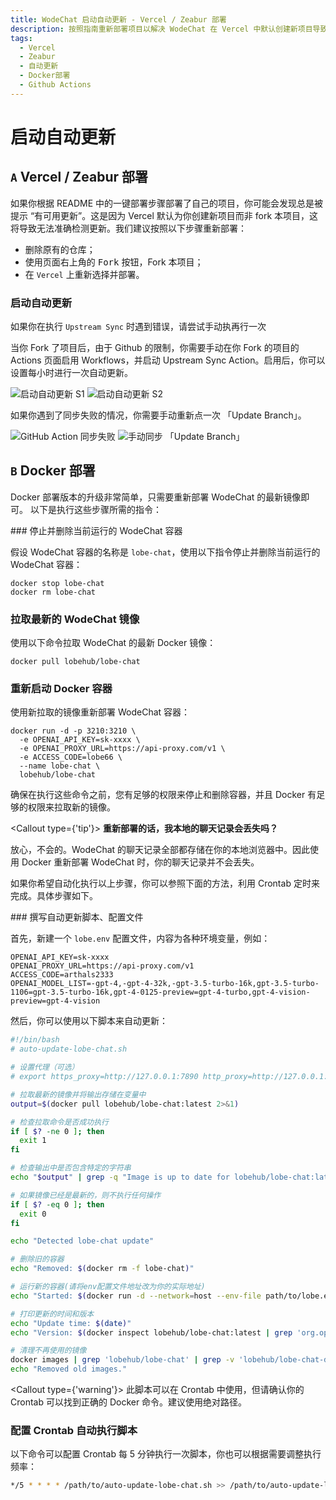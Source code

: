 ```yaml
---
title: WodeChat 启动自动更新 - Vercel / Zeabur 部署
description: 按照指南重新部署项目以解决 WodeChat 在 Vercel 中默认创建新项目导致的“有可用更新”提示问题，并启用自动更新。
tags:
  - Vercel
  - Zeabur
  - 自动更新
  - Docker部署
  - Github Actions
---
```


# 启动自动更新

## `A` Vercel / Zeabur 部署

如果你根据 README 中的一键部署步骤部署了自己的项目，你可能会发现总是被提示 “有可用更新”。这是因为 Vercel 默认为你创建新项目而非 fork 本项目，这将导致无法准确检测更新。我们建议按照以下步骤重新部署：

- 删除原有的仓库；
- 使用页面右上角的 <kbd>Fork</kbd> 按钮，Fork 本项目；
- 在 `Vercel` 上重新选择并部署。

### 启动自动更新

<Callout>如果你在执行 `Upstream Sync` 时遇到错误，请尝试手动执再行一次</Callout>

当你 Fork 了项目后，由于 Github 的限制，你需要手动在你 Fork 的项目的 Actions 页面启用 Workflows，并启动 Upstream Sync Action。启用后，你可以设置每小时进行一次自动更新。

<Image alt="启动自动更新 S1" src="https://github-production-user-asset-6210df.s3.amazonaws.com/17870709/266985117-4d48fe7b-0412-4667-8129-b25ebcf2c9de.png" />

<Image alt="启动自动更新 S2" src="https://github-production-user-asset-6210df.s3.amazonaws.com/17870709/266985177-7677b4ce-c348-4145-9f60-829d448d5be6.png" />

如果你遇到了同步失败的情况，你需要手动重新点一次 「Update Branch」。

<Image alt="GitHub Action 同步失败" src="https://github.com/user-attachments/assets/9baacac6-5af4-460b-862d-682b76c18459" />

<Image alt="手动同步 「Update Branch」" src="https://github.com/user-attachments/assets/d524c20d-306a-45bc-971b-96920b87fab4" />

## `B` Docker 部署

Docker 部署版本的升级非常简单，只需要重新部署 WodeChat 的最新镜像即可。 以下是执行这些步骤所需的指令：

<Steps>
  ### 停止并删除当前运行的 WodeChat 容器

  假设 WodeChat 容器的名称是 `lobe-chat`，使用以下指令停止并删除当前运行的 WodeChat 容器：

  ```fish
  docker stop lobe-chat
  docker rm lobe-chat
  ```

  ### 拉取最新的 WodeChat 镜像

  使用以下命令拉取 WodeChat 的最新 Docker 镜像：

  ```fish
  docker pull lobehub/lobe-chat
  ```

  ### 重新启动 Docker 容器

  使用新拉取的镜像重新部署 WodeChat 容器：

  ```fish
  docker run -d -p 3210:3210 \
    -e OPENAI_API_KEY=sk-xxxx \
    -e OPENAI_PROXY_URL=https://api-proxy.com/v1 \
    -e ACCESS_CODE=lobe66 \
    --name lobe-chat \
    lobehub/lobe-chat
  ```
</Steps>

确保在执行这些命令之前，您有足够的权限来停止和删除容器，并且 Docker 有足够的权限来拉取新的镜像。

<Callout type={'tip'}>
  **重新部署的话，我本地的聊天记录会丢失吗？**

  放心，不会的。WodeChat 的聊天记录全部都存储在你的本地浏览器中。因此使用 Docker 重新部署 WodeChat 时，你的聊天记录并不会丢失。
</Callout>

如果你希望自动化执行以上步骤，你可以参照下面的方法，利用 Crontab 定时来完成。具体步骤如下。

<Steps>
  ### 撰写自动更新脚本、配置文件

  首先，新建一个 `lobe.env` 配置文件，内容为各种环境变量，例如：

  ```env
  OPENAI_API_KEY=sk-xxxx
  OPENAI_PROXY_URL=https://api-proxy.com/v1
  ACCESS_CODE=arthals2333
  OPENAI_MODEL_LIST=-gpt-4,-gpt-4-32k,-gpt-3.5-turbo-16k,gpt-3.5-turbo-1106=gpt-3.5-turbo-16k,gpt-4-0125-preview=gpt-4-turbo,gpt-4-vision-preview=gpt-4-vision
  ```

  然后，你可以使用以下脚本来自动更新：

  ```bash
  #!/bin/bash
  # auto-update-lobe-chat.sh

  # 设置代理（可选）
  # export https_proxy=http://127.0.0.1:7890 http_proxy=http://127.0.0.1:7890 all_proxy=socks5://127.0.0.1:7890

  # 拉取最新的镜像并将输出存储在变量中
  output=$(docker pull lobehub/lobe-chat:latest 2>&1)

  # 检查拉取命令是否成功执行
  if [ $? -ne 0 ]; then
    exit 1
  fi

  # 检查输出中是否包含特定的字符串
  echo "$output" | grep -q "Image is up to date for lobehub/lobe-chat:latest"

  # 如果镜像已经是最新的，则不执行任何操作
  if [ $? -eq 0 ]; then
    exit 0
  fi

  echo "Detected lobe-chat update"

  # 删除旧的容器
  echo "Removed: $(docker rm -f lobe-chat)"

  # 运行新的容器(请将env配置文件地址改为你的实际地址)
  echo "Started: $(docker run -d --network=host --env-file path/to/lobe.env --name=lobe-chat --restart=always lobehub/lobe-chat)"

  # 打印更新的时间和版本
  echo "Update time: $(date)"
  echo "Version: $(docker inspect lobehub/lobe-chat:latest | grep 'org.opencontainers.image.version' | awk -F'"' '{print $4}')"

  # 清理不再使用的镜像
  docker images | grep 'lobehub/lobe-chat' | grep -v 'lobehub/lobe-chat-database' | grep -v 'latest' | awk '{print $3}' | xargs -r docker rmi > /dev/null 2>&1
  echo "Removed old images."
  ```

  <Callout type={'warning'}>
    此脚本可以在 Crontab 中使用，但请确认你的 Crontab 可以找到正确的 Docker 命令。建议使用绝对路径。
  </Callout>

  ### 配置 Crontab 自动执行脚本

  以下命令可以配置 Crontab 每 5 分钟执行一次脚本，你也可以根据需要调整执行频率：

  ```bash
  */5 * * * * /path/to/auto-update-lobe-chat.sh >> /path/to/auto-update-lobe-chat.log 2>&1
  ```
</Steps>
